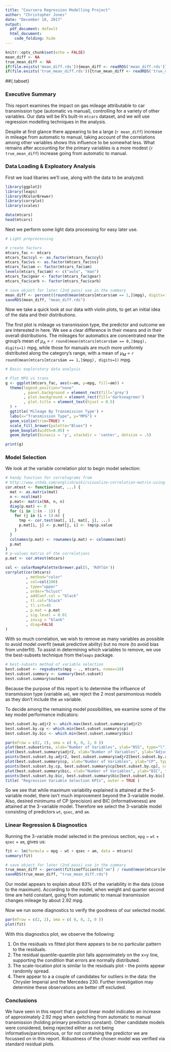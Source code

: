 ```yaml
---
title: "Coursera Regression Modelling Project"
author: "Christopher Jones"
date: "December 18, 2017"
output:
  pdf_document: default
  html_document:
    code_folding: hide
---
```


```r
knitr::opts_chunk$set(echo = FALSE)
mean_diff <- NA
true_mean_diff <- NA
if(file.exists('mean_diff.rds')){mean_diff <- readRDS('mean_diff.rds')}
if(file.exists('true_mean_diff.rds')){true_mean_diff <- readRDS('true_mean_diff.rds')}
```

<!-- <center> <h2>Motor Trend Data Analysis:<br/>The Effect Of Transmission Type On Fuel Economy</h2> </center> --> 
\Large
\begin{center}Motor Trend Data Analysis:\\The Effect Of Transmission Type On Fuel Economy \end{center}
\normalsize

##{.tabset}


### Executive Summary

This report examines the impact on gas mileage attributable to car transmission type (automatic vs manual), controlling for a variety of other variables. Our data will be R's built-in `mtcars` dataset, and we will use regression modelling techniques in the analysis.

Despite at first glance there appearing to be a large (`r mean_diff`) increase in mileage from automatic to manual, taking account of the correlations among other variables shows this influence to be somewhat less. What remains after accounting for the primary variables is a more modest (`r true_mean_diff`) increase going from automatic to manual.


### Data Loading & Exploatory Analysis

First we load libaries we'll use, along with the data to be analyzed:

```r
library(ggplot2)
library(leaps)
library(RColorBrewer)
library(corrplot)
library(scales)

data(mtcars)
head(mtcars)
```

Next we perform some light data processing for easy later use.

```r
# Light preprocessing

# create factors
mtcars_fac <- mtcars
mtcars_fac$cyl <- as.factor(mtcars_fac$cyl)
mtcars_fac$vs <- as.factor(mtcars_fac$vs)
mtcars_fac$am <- factor(mtcars_fac$am)
levels(mtcars_fac$am) <- c("auto", "man")
mtcars_fac$gear <- factor(mtcars_fac$gear)
mtcars_fac$carb <- factor(mtcars_fac$carb)

# save object for later (2nd pass) use in the summary
mean_diff <- percent((round(mean(mtcars[mtcars$am == 1,]$mpg), digits=1) - round(mean(mtcars[mtcars$am == 0,]$mpg), digits=1)) / round(mean(mtcars[mtcars$am == 0,]$mpg), digits=1))
saveRDS(mean_diff, "mean_diff.rds")
```

Now we take a quick look at our data with violin plots, to get an initial idea of the data and their distributions.

The first plot is mileage vs transmission type, the predictor and outcome we are interested in here. We see a clear difference in their means and in their overall distributions. The mileages for automatics are concentrated near the group's mean of $\mu_A$ = `r round(mean(mtcars[mtcars$am == 0,]$mpg), digits=1)` mpg, while those for manuals are much more uniformly distributed along the category's range, with a mean of $\mu_M$ = `r round(mean(mtcars[mtcars$am == 1,]$mpg), digits=1)` mpg.

```r
# Basic exploratory data analysis

# Plot MPG vs trans
g <- ggplot(mtcars_fac, aes(x=am, y=mpg, fill=am)) + 
  theme(legend.position="none"
        , panel.background = element_rect(fill='grey')
        , plot.background = element_rect(fill='darkseagreen')
        , plot.title = element_text(hjust = 0.5)
  ) +
  ggtitle('Mileage By Transmission Type') +
  labs(x="Transmission Type", y="MPG") +
  geom_violin(trim=TRUE) +
  scale_fill_brewer(palette="Blues") + 
  geom_boxplot(width=0.05) + 
  geom_dotplot(binaxis = 'y', stackdir = 'center', dotsize = .5)

print(g)
```
<!--
But this 7 mpg difference in means of course fails to split out the influences & correlations among all of the other variables in the dataset. For example, we see a significant change when we break out the number of cylinders:

```r
# Plot MPG vs (trans x cyls)
g1 <- ggplot(mtcars_fac, aes(x=am, y=mpg, fill=am)) + 
  theme(legend.position="none"
        , panel.background = element_rect(fill='grey')
        , plot.background = element_rect(fill='darkseagreen')
        , plot.title = element_text(hjust = 0.5)
        ) +
  ggtitle('Mileage By Transmission Type and # Of Cylinders') +
  labs(x="Transmission Type", y="MPG") +
  facet_wrap(~cyl, nrow=1) +
  geom_violin(trim=TRUE) +
  scale_fill_brewer(palette="Blues") + 
  geom_boxplot(width=0.05) + 
  geom_dotplot(binaxis = 'y', stackdir = 'center', dotsize = .5)

print(g1)
```
-->


<!--For all we know, similar apparent changes could take place with any or all of the variables in the data - therefore a more princpled approach is needed in order to draw conclusions. In the next section we'll apply the best-subsets technique to determine the "proper" set of variables to use in our modelling.
-->

### Model Selection

We look at the variable correlation plot to begin model selection:

```r
# handy function for correlograms from
# http://www.sthda.com/english/wiki/visualize-correlation-matrix-using-correlogram
cor.mtest <- function(mat, ...) {
  mat <- as.matrix(mat)
  n <- ncol(mat)
  p.mat<- matrix(NA, n, n)
  diag(p.mat) <- 0
  for (i in 1:(n - 1)) {
    for (j in (i + 1):n) {
      tmp <- cor.test(mat[, i], mat[, j], ...)
      p.mat[i, j] <- p.mat[j, i] <- tmp$p.value
    }
  }
  colnames(p.mat) <- rownames(p.mat) <- colnames(mat)
  p.mat
}
# p-values matrix of the correlations
p.mat <- cor.mtest(mtcars)

col <- colorRampPalette(brewer.pal(5, 'RdYlGn'))
corrplot(cor(mtcars)
         , method="color"
         , col=col(200)  
         , type="upper"
         , order="hclust" 
         , addCoef.col = "black"
         , tl.col="black"
         , tl.srt=45
         , p.mat = p.mat
         , sig.level = 0.01
         , insig = "blank" 
         , diag=FALSE 
)
```

With so much correlation, we wish to remove as many variables as possible to avoid model overfit (weak predictive ability) but no more (to avoid bias from underfit). To assist in determining which variables to remove, we use the best-subsets technique from the`leaps` package.

```r
# best-subsets method of variable selection
best.subset <- regsubsets(mpg ~ ., mtcars, nvmax=10)
best.subset.summary <- summary(best.subset)
best.subset.summary$outmat
```

Because the purpose of this report is to determine the influence of transmission type (variable `am`), we reject the 2 most parsimonious models as they don't include the `am` variable.

To decide among the remaining model possibilities, we examine some of the key model performance indicators:

```r
best.subset.by.adjr2 <- which.max(best.subset.summary$adjr2)
best.subset.by.cp <- which.min(best.subset.summary$cp)
best.subset.by.bic <- which.min(best.subset.summary$bic)

par(mfrow = c(2, 2), oma = c( 0, 0, 2, 0 ))
plot(best.subset$rss, xlab="Number of Variables", ylab="RSS", type="l")
plot(best.subset.summary$adjr2, xlab="Number of Variables", ylab="Adjusted RSq", type="l")
points(best.subset.by.adjr2, best.subset.summary$adjr2[best.subset.by.adjr2], col="red", cex =2, pch =20)
plot(best.subset.summary$cp, xlab="Number of Variables", ylab="CP", type="l")
points(best.subset.by.cp, best.subset.summary$cp[best.subset.by.cp], col="red", cex =2, pch =20)
plot(best.subset.summary$bic, xlab="Number of Variables", ylab="BIC", type="l")
points(best.subset.by.bic, best.subset.summary$bic[best.subset.by.bic], col="red", cex =2, pch =20)
title( "Regression Variable Selection KPIs", outer = TRUE )
```

So we see that while maximum variability explained is attained at the 5-variable model, there isn't much improvement beyond the 3-variable model. Also, desired minimums of CP (precision) and BIC (informativeness) are attained at the 3-variable model. Therefore we select the 3-variable model consisting of predictors `wt`, `qsec`, and `am`.


### Linear Regression & Diagnostics

Running the 3-variable model selected in the previous section, `mpg` ~ `wt` + `qsec` + `am`, gives us:

```r
fit <- lm(formula = mpg ~ wt + qsec + am, data = mtcars)
summary(fit)

# save object for later (2nd pass) use in the summary
true_mean_diff <- percent(fit$coefficients["am"] / round(mean(mtcars[mtcars$am == 0,]$mpg), digits=1))
saveRDS(true_mean_diff, "true_mean_diff.rds")
```

Our model appears to explain about 83% of the variability in the data (close to the maximum). According to the model, when weight and quarter second time are held constant, going from automatic to manual transmission changes mileage by about 2.92 mpg.

Now we run some diagnostics to verify the goodness of our selected model.

```r
par(mfrow = c(2, 2), oma = c( 0, 0, 2, 0 ))
plot(fit)
```

With this diagnostics plot, we observe the following:

1. On the residuals vs fitted plot there appears to be no particular pattern to the residuals.
2. The residual quantile-quantile plot falls approximately on the x=y line, supporting the condition that errors are normally distributed.
3. The scale-location plot is similar to the residuals plot - the points appear randomly spread.
4. There appear to a a couple of candidates for outliers in the data: the Chrysler Imperial and the Mercedes 230. Further investigation may determine these observations are better off excluded.

### Conclusions

We have seen in this report that a good linear model indicates an increase of approximately 2.92 mpg when switching from automatic to manual transmission (holding primary predictors constant). Other candidate models were considered, being rejected either as not being informative/parsimonious, or for not containing the predictor we are focussed on in this report. Robustness of the chosen model was verified via standard residual plots.